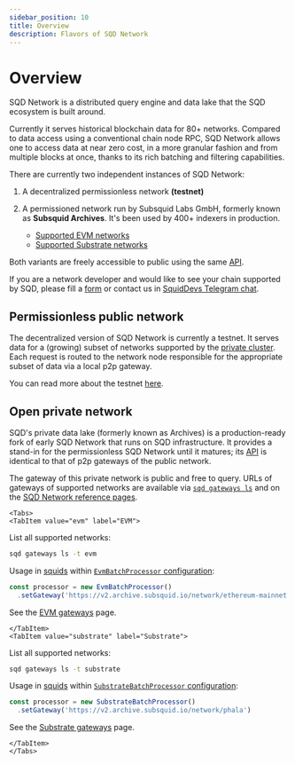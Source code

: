 ```yaml
---
sidebar_position: 10
title: Overview
description: Flavors of SQD Network
---
```



# Overview

SQD Network is a distributed query engine and data lake that the SQD ecosystem is built around.

Currently it serves historical blockchain data for 80+ networks. Compared to data access using a conventional chain node RPC, SQD Network allows one to access data at near zero cost, in a more granular fashion and from multiple blocks at once, thanks to its rich batching and filtering capabilities.

There are currently two independent instances of SQD Network:

1. A decentralized permissionless network **(testnet)**

2. A permissioned network run by Subsquid Labs GmbH, formerly known as **Subsquid Archives**. It's been
used by 400+ indexers in production.

   * [Supported EVM networks](/subsquid-network/reference/evm-networks)
   * [Supported Substrate networks](/subsquid-network/reference/substrate-networks)

Both variants are freely accessible to public using the same [API](/subsquid-network/reference).

If you are a network developer and would like to see your chain supported by SQD, please fill a [form](https://forms.gle/ioVNFiPjZgvUNunY9) or contact us in [SquidDevs Telegram chat](https://t.me/HydraDevs).

## Permissionless public network

The decentralized version of SQD Network is currently a testnet. It serves data for a (growing) subset of networks supported by the [private cluster](#open-private-network). Each request is routed to the network node responsible for the appropriate subset of data via a local p2p gateway.

You can read more about the testnet [here](/subsquid-network/faq).

## Open private network

SQD's private data lake (formerly known as Archives) is a production-ready fork of early SQD Network that runs on SQD infrastructure. It provides a stand-in for the permissionless SQD Network until it matures; its [API](/subsquid-network/reference) is identical to that of p2p gateways of the public network.

The gateway of this private network is public and free to query. URLs of gateways of supported networks are available via [`sqd gateways ls`](/squid-cli/gateways) and on the [SQD Network reference pages](/subsquid-network/reference).

```mdx-code-block
<Tabs>
<TabItem value="evm" label="EVM">
```

List all supported networks:
```bash
sqd gateways ls -t evm
```
Usage in [squids](/sdk) within [`EvmBatchProcessor` configuration](/sdk/reference/processors/evm-batch/general/#set-gateway):

```ts
const processor = new EvmBatchProcessor()
  .setGateway('https://v2.archive.subsquid.io/network/ethereum-mainnet')
```

See the [EVM gateways](/subsquid-network/reference/evm-networks/) page.


```mdx-code-block
</TabItem>
<TabItem value="substrate" label="Substrate">
```

List all supported networks:
```bash
sqd gateways ls -t substrate
```
Usage in [squids](/sdk) within [`SubstrateBatchProcessor` configuration](/sdk/reference/processors/substrate-batch/general):

```ts
const processor = new SubstrateBatchProcessor()
  .setGateway('https://v2.archive.subsquid.io/network/phala')
```

See the [Substrate gateways](/subsquid-network/reference/substrate-networks/) page.


```mdx-code-block
</TabItem>
</Tabs>
```
